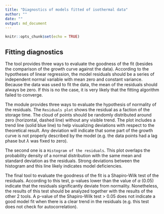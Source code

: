 ```yaml
---
title: "Diagnostics of models fitted of isothermal data"
author: ""
date: ""
output: md_document
---
```


```r
knitr::opts_chunk$set(echo = TRUE)
```

## Fitting diagnostics

The tool provides three ways to evaluate the goodness of the fit (besides the comparison of the growth curve against the data). According to the hypotheses of linear regression, the model residuals should be a series of independent normal variable with mean zero and constant variance. Because the data was used to fit the data, the mean of the residuals should always be zero. If this is no the case, it is very likely that the fitting algorithm failed to converge.

The module provides three ways to evaluate the hypothesis of normality of the residuals. The `Residuals plot` shows the residual as a faction of the storage time. The cloud of points should be randomly distributed around zero (horizontal, dashed line) without any visible trend. The plot includes a trend line (solid blue line) to help visualizing deviations with respect to the theoretical result. Any deviation will indicate that some part of the growth curve is not properly described by the model (e.g. the data points had a lag phase but $\lambda$ was fixed to zero). 

The second one is a `Histogram of the residuals`. This plot overlaps the probability density of a normal distribution with the same mean and standard deviation as the residuals. Strong deviations between the histogram and this line likely indicates model deficiencies.

The final tool to evaluate the goodness of the fit is a Shapiro-Wilk test of the residuals. According to this test, p-values lower than the value of $\alpha$ (0.05) indicate that the residuals significantly deviate from normality. Nonetheless, the results of this test should be analyzed together with the results of the other 2 tools. A p-value of the Shapiro-Wilk test > 0.05 does not indicate a good model fit when there is a clear trend in the residuals (e.g. this test does not check for autocorrelation).




